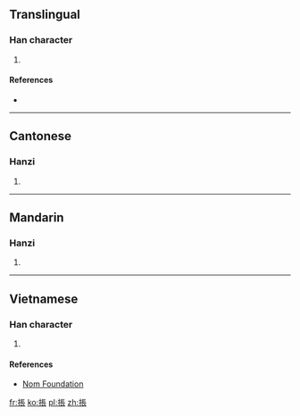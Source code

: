 ==Translingual==

===Han character===
{{Han char|rn=64|rad=手|as=08|sn=11|four=5103<sub>2</sub>|canj=手尸一女 (QSMV)|ids=⿰[[扌]][[長]]}}

# {{defn|Han|sort=手08}}

====References====
* {{Han ref|kx=0436.100|dkj=12233|dj=0785.220|hdz=31890.120|uh=6381|ud=25473|bh=D5A3|bd=54691}}

----

==Cantonese==

===Hanzi===
{{yue-hanzi|jyut=[[caang4]]|y=chaang4}}

# {{defn|lang=yue|sort=手08}}

----

==Mandarin==

===Hanzi===
{{cmn-hanzi|pin=[[chéng]] ([[cheng2]])|wg=ch'eng<sup>2</sup>}}

# {{defn|lang=cmn|sort=手08}}

----

==Vietnamese==

===Han character===
{{vi-hantu|rs=手08|sán}}

# {{defn|lang=vi|sort=手08}}

====References====
*[http://nomfoundation.org/common/nom_details.php?codepoint=6381 Nom Foundation]

[[fr:掁]]
[[ko:掁]]
[[pl:掁]]
[[zh:掁]]